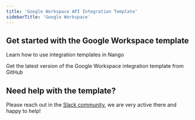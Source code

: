 ```yaml
---
title: 'Google Workspace API Integration Template'
sidebarTitle: 'Google Workspace'
---
```


## Get started with the Google Workspace template

<Card title="How to use integration templates"
      href="/understand/concepts/templates"
      icon="book-open">
    Learn how to use integration templates in Nango
</Card>

<Card title="Get the Google Workspace template"
      href="https://github.com/NangoHQ/nango/tree/master/integration-templates/google-workspace"
      icon="github">
    Get the latest version of the Google Workspace integration template from GitHub
</Card>

## Need help with the template?
Please reach out in the [Slack community](https://nango.dev/slack), we are very active there and happy to help!
